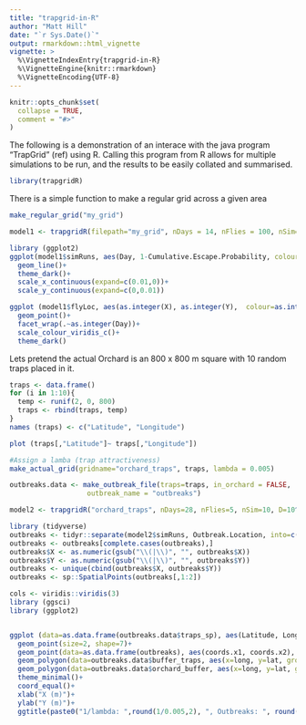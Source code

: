 ```yaml
---
title: "trapgrid-in-R"
author: "Matt Hill"
date: "`r Sys.Date()`"
output: rmarkdown::html_vignette
vignette: >
  %\VignetteIndexEntry{trapgrid-in-R}
  %\VignetteEngine{knitr::rmarkdown}
  %\VignetteEncoding{UTF-8}
---
```


```r
knitr::opts_chunk$set(
  collapse = TRUE,
  comment = "#>"
)
```

The following is a demonstration of an interace with the java program "TrapGrid" (ref) using R. Calling this program from R allows for multiple simulations to be run, and the results to be easily collated and summarised.

```r
library(trapgridR)
```

There is a simple function to make a regular grid across a given area
```r
make_regular_grid("my_grid")
```


```r
model1 <- trapgridR(filepath="my_grid", nDays = 14, nFlies = 100, nSim=10, D=10^5)
```
```r
library (ggplot2)
ggplot(model1$simRuns, aes(Day, 1-Cumulative.Escape.Probability, colour=SimRun, group=SimRun))+
  geom_line()+
  theme_dark()+
  scale_x_continuous(expand=c(0.01,0))+
  scale_y_continuous(expand=c(0,0.01))

```

```r
ggplot (model1$flyLoc, aes(as.integer(X), as.integer(Y),  colour=as.integer(Simulation.Number)))+
  geom_point()+
  facet_wrap(.~as.integer(Day))+
  scale_colour_viridis_c()+
  theme_dark()

```

Lets pretend the actual Orchard is an 800 x 800 m square with 10 random traps placed in it.

```r

traps <- data.frame()
for (i in 1:10){
  temp <- runif(2, 0, 800)
  traps <- rbind(traps, temp)
}
names (traps) <- c("Latitude", "Longitude")

plot (traps[,"Latitude"]~ traps[,"Longitude"])

```
```r
#Assign a lamba (trap attractiveness)
make_actual_grid(gridname="orchard_traps", traps, lambda = 0.005)
```

```r
outbreaks.data <- make_outbreak_file(traps=traps, in_orchard = FALSE,
                   outbreak_name = "outbreaks")
```

```r
model2 <- trapgridR("orchard_traps", nDays=28, nFlies=5, nSim=10, D=10^5, outbreaks = "outbreaks")
```

```r
library (tidyverse)
outbreaks <- tidyr::separate(model2$simRuns, Outbreak.Location, into=c("X", "Y"), sep=",")[,c("X", "Y")]
outbreaks <- outbreaks[complete.cases(outbreaks),]
outbreaks$X <- as.numeric(gsub("\\(|\\)", "", outbreaks$X))
outbreaks$Y <- as.numeric(gsub("\\(|\\)", "", outbreaks$Y))
outbreaks <- unique(cbind(outbreaks$X, outbreaks$Y))
outbreaks <- sp::SpatialPoints(outbreaks[,1:2]) 
```

```r
cols <- viridis::viridis(3)
library (ggsci)
library (ggplot2)


ggplot (data=as.data.frame(outbreaks.data$traps_sp), aes(Latitude, Longitude)) +
  geom_point(size=2, shape=7)+
  geom_point(data=as.data.frame(outbreaks), aes(coords.x1, coords.x2), colour=cols[3], alpha=0.8)+
  geom_polygon(data=outbreaks.data$buffer_traps, aes(x=long, y=lat, group = group), colour=cols[2], fill=cols[2], alpha=0.45)+
  geom_polygon(data=outbreaks.data$orchard_buffer, aes(x=long, y=lat, group = group), alpha=0.2, fill=cols[1])+
  theme_minimal()+
  coord_equal()+
  xlab("X (m)")+
  ylab("Y (m)")+
  ggtitle(paste0("1/lambda: ",round(1/0.005,2), ", Outbreaks: ", round(raster::area(outbreaks.data$outbreak_buffer)/10000, 0)))


```

